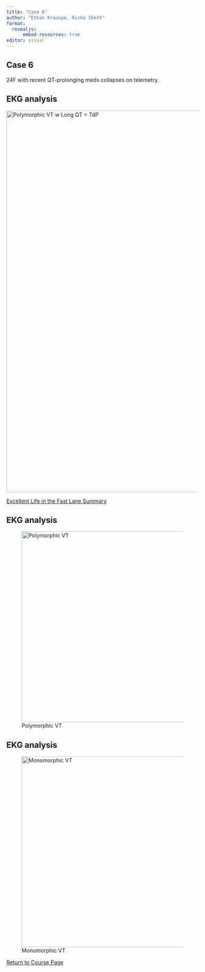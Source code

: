 ```yaml
---
title: "Case 6"
author: "Ethan Krauspe, Richa Sheth"
format: 
  revealjs:
      embed-resources: true
editor: visual
---
```


## Case 6

24F with recent QT-prolonging meds collapses on telemetry. 

## EKG analysis

[![Polymorphic VT w Long QT = TdP](images/ECG-strip-Torsades-de-pointes-TDP-2-2.jpg){width="1000"}](https://litfl.com/polymorphic-vt-and-torsades-de-pointes-tdp/)

[Excellent Life in the Fast Lane Summary](https://litfl.com/polymorphic-vt-and-torsades-de-pointes-tdp/ "Link with more info")

## EKG analysis

![Polymorphic VT](images/ECG-strip-Torsades-de-pointes-TDP.jpg){width="500"}

## EKG analysis

![Monomorphic VT](images/Monomorphic-ventricular-tachycardia-VT.jpg){width="500"}

[Return to Course Page](../ "Course Page")
